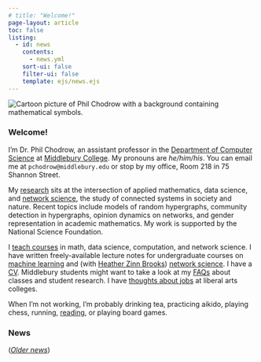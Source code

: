 ```yaml
---
# title: "Welcome!"
page-layout: article
toc: false
listing:
  - id: news
    contents: 
      - news.yml
    sort-ui: false
    filter-ui: false
    template: ejs/news.ejs
---
```

 
<img src="assets/img/avatar-bg-trimmed.png" class="img-responsive img-profile" alt="Cartoon picture of Phil Chodrow with a background containing mathematical symbols."> 


### Welcome!  
      
I'm Dr. Phil Chodrow, an assistant professor in the [Department of Computer Science](https://www.middlebury.edu/academics/cs) at [Middlebury College](https://www.middlebury.edu/#story645114). My pronouns are *he/him/his*. 
You can email me at `pchodrow@middlebury.edu` or stop by my office, Room 218 in 75 Shannon Street. 

My [research](research.qmd) sits at the intersection of applied mathematics, data science, and [network science](https://en.wikipedia.org/wiki/Network_science), the study of connected systems in society and nature.  Recent topics include models of random hypergraphs, community detection in hypergraphs, opinion dynamics on networks, and gender representation in academic mathematics. My work is supported by the National Science Foundation. 

I  [teach courses](teaching.qmd) in math, data science, computation, and network science. 
I have written freely-available lecture notes for undergraduate courses on [machine learning](https://www.philchodrow.prof/ml-notes/) and (with [Heather Zinn Brooks](https://sites.google.com/g.hmc.edu/hzinnbrooks)) [network science](https://network-science-notes.github.io/). 
I have a [CV](https://www.philchodrow.prof/cv/cv.pdf). 
Middlebury students might want to take a look at my [FAQs](faqs.qmd) about classes and student research. 
I have [thoughts about jobs](job_app.qmd) at liberal arts colleges. 

When I'm not working, I'm probably drinking tea, practicing aikido, playing chess, running, [reading](reading.qmd), or playing board games. 

<div class="no-wrap">

<h3 class="underline">News</h3>

:::{#news}
:::
   
([*Older news*](news_archive.qmd))

</div>



